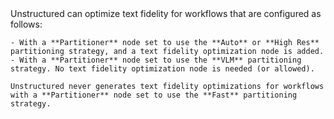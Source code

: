 <Warning>
    Unstructured can optimize text fidelity for workflows that are configured as follows:
    
    - With a **Partitioner** node set to use the **Auto** or **High Res** partitioning strategy, and a text fidelity optimization node is added.  
    - With a **Partitioner** node set to use the **VLM** partitioning strategy. No text fidelity optimization node is needed (or allowed).
    
    Unstructured never generates text fidelity optimizations for workflows with a **Partitioner** node set to use the **Fast** partitioning strategy.
</Warning>